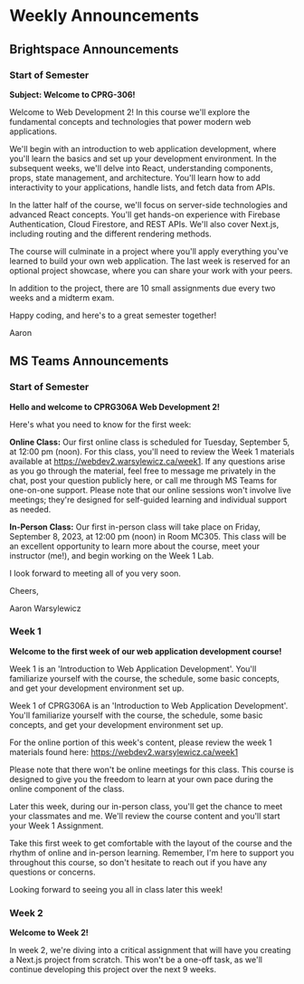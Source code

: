 # Weekly Announcements

## Brightspace Announcements

### Start of Semester

**Subject: Welcome to CPRG-306!**

Welcome to Web Development 2! In this course we'll explore the fundamental concepts and technologies that power modern web applications.

We'll begin with an introduction to web application development, where you'll learn the basics and set up your development environment. In the subsequent weeks, we'll delve into React, understanding components, props, state management, and architecture. You'll learn how to add interactivity to your applications, handle lists, and fetch data from APIs.

In the latter half of the course, we'll focus on server-side technologies and advanced React concepts. You'll get hands-on experience with Firebase Authentication, Cloud Firestore, and REST APIs. We'll also cover Next.js, including routing and the different rendering methods.

The course will culminate in a project where you'll apply everything you've learned to build your own web application. The last week is reserved for an optional project showcase, where you can share your work with your peers.

In addition to the project, there are 10 small assignments due every two weeks and a midterm exam.

Happy coding, and here's to a great semester together!

Aaron

## MS Teams Announcements

### Start of Semester

**Hello and welcome to CPRG306A Web Development 2!**

Here's what you need to know for the first week:

**Online Class:** Our first online class is scheduled for Tuesday, September 5, at 12:00 pm (noon). For this class, you'll need to review the Week 1 materials available at https://webdev2.warsylewicz.ca/week1. If any questions arise as you go through the material, feel free to message me privately in the chat, post your question publicly here, or call me through MS Teams for one-on-one support. Please note that our online sessions won't involve live meetings; they're designed for self-guided learning and individual support as needed.

**In-Person Class:** Our first in-person class will take place on Friday, September 8, 2023, at 12:00 pm (noon) in Room MC305. This class will be an excellent opportunity to learn more about the course, meet your instructor (me!), and begin working on the Week 1 Lab.

I look forward to meeting all of you very soon.

Cheers,

Aaron Warsylewicz

### Week 1

**Welcome to the first week of our web application development course!**

Week 1 is an 'Introduction to Web Application Development'. You'll familiarize yourself with the course, the schedule, some basic concepts, and get your development environment set up.

Week 1 of CPRG306A is an 'Introduction to Web Application Development'. You'll familiarize yourself with the course, the schedule, some basic concepts, and get your development environment set up.

For the online portion of this week's content, please review the week 1 materials found here: https://webdev2.warsylewicz.ca/week1

Please note that there won't be online meetings for this class. This course is designed to give you the freedom to learn at your own pace during the online component of the class.

Later this week, during our in-person class, you'll get the chance to meet your classmates and me. We'll review the course content and you'll start your Week 1 Assignment.

Take this first week to get comfortable with the layout of the course and the rhythm of online and in-person learning. Remember, I'm here to support you throughout this course, so don't hesitate to reach out if you have any questions or concerns.

Looking forward to seeing you all in class later this week!

### Week 2

**Welcome to Week 2!**

In week 2, we're diving into a critical assignment that will have you creating a Next.js project from scratch. This won't be a one-off task, as we'll continue developing this project over the next 9 weeks.
